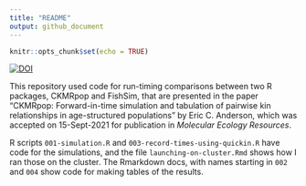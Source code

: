 ```yaml
---
title: "README"
output: github_document
---
```


```r
knitr::opts_chunk$set(echo = TRUE)
```

[![DOI](https://zenodo.org/badge/338614949.svg)](https://zenodo.org/badge/latestdoi/338614949)



This repository used code for run-timing comparisons between two R packages, CKMRpop and 
FishSim, that are presented in the paper "CKMRpop: Forward-in-time simulation and tabulation
of pairwise kin relationships in age-structured populations" by Eric C. Anderson, which
was accepted on 15-Sept-2021 for publication in _Molecular Ecology Resources_.

R scripts `001-simulation.R` and `003-record-times-using-quickin.R` have code for the 
simulations, and the file
`launching-on-cluster.Rmd` shows how I ran those on the cluster.  The Rmarkdown docs,
with names starting in `002` and `004` show code for making tables of the results.


